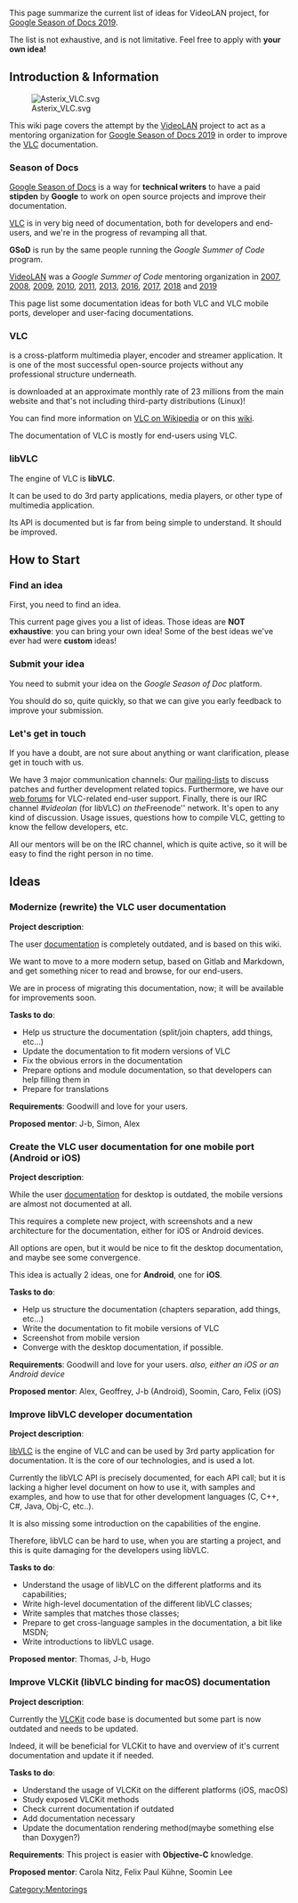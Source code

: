 This page summarize the current list of ideas for VideoLAN project, for [https://developers.google.com/season-of-docs/ Google Season of Docs 2019].

The list is not exhaustive, and is not limitative. Feel free to apply with '''your own idea!'''


== Introduction &amp; Information  ==
[[File:Asterix VLC.svg|frameless|right]]

This wiki page covers the attempt by the [[VideoLAN]] project to act as a mentoring organization for [https://developers.google.com/season-of-docs/ Google Season of Docs 2019] in order to improve the [[VLC]] documentation.

=== Season of Docs ===

[https://developers.google.com/season-of-docs/ Google Season of Docs] is a way for '''technical writers''' to have a paid '''stipden''' by '''Google''' to work on open source projects and improve their documentation.

[[VLC]] is in very big need of documentation, both for developers and end-users, and we're in the progress of revamping all that.

'''GSoD''' is run by the same people running the  ''Google Summer of Code'' program.

[[VideoLAN]] was a ''Google Summer of Code'' mentoring organization in [[SoC 2007|2007]], [[SoC 2008|2008]], [[SoC 2009|2009]], [[SoC 2010|2010]], [[SoC 2011|2011]], [[SoC 2013|2013]], [[SoC 2016|2016]], [[SoC_2017|2017]], [[SoC_2018|2018]] and [[SoC_2019|2019]] 

This page list some documentation ideas for both VLC and VLC mobile ports, developer and user-facing documentations.

=== VLC ===

{{VLC}} is a cross-platform multimedia player, encoder and streamer application. It is one of the most successful open-source projects without any professional structure underneath. 

{{VLC}} is downloaded at an approximate monthly rate of 23 millions from the main website and that's not including third-party distributions (Linux)! 

You can find more information on [http://en.wikipedia.org/wiki/VLC_media_player VLC on Wikipedia] or on this [[Main Page|wiki]].

The documentation of VLC is mostly for end-users using VLC.

=== libVLC ===

The engine of VLC is '''libVLC'''.

It can be used to do 3rd party applications, media players, or other type of multimedia application.

Its API is documented but is far from being simple to understand. It should be improved.


== How to Start ==
=== Find an idea ===
First, you need to find an idea.

This current page gives you a list of ideas. Those ideas are '''NOT exhaustive''': you can bring your own idea! Some of the best ideas we've ever had were '''custom''' ideas!

=== Submit your idea ===
You need to submit your idea on the ''Google Season of Doc'' platform.

You should do so, quite quickly, so that we can give you early feedback to improve your submission.

=== Let's get in touch ===

If you have a doubt, are not sure about anything or want clarification, please get in touch with us.

We have 3 major communication channels: Our [https://mailman.videolan.org/mailman/listinfo mailing-lists] to discuss patches and further development related topics. Furthermore, we have our [http://forum.videolan.org web forums] for VLC-related end-user support. Finally, there is our IRC channel ''#videolan'' (for libVLC) '' on the ''Freenode'' network. It's open to any kind of discussion. Usage issues, questions how to compile VLC, getting to know the fellow developers, etc.

All our mentors will be on the IRC channel, which is quite active, so it will be easy to find the right person in no time.

== Ideas ==

=== Modernize (rewrite) the VLC user documentation ===

'''Project description''':

The {{VLC}} user [[Documentation:Documentation/|documentation]] is completely outdated, and is based on this wiki.

We want to move to a more modern setup, based on Gitlab and Markdown, and get something nicer to read and browse, for our end-users.

We are in process of migrating this documentation, now; it will be available for improvements soon.

'''Tasks to do''':

* Help us structure the documentation (split/join chapters, add things, etc...)
* Update the documentation to fit modern versions of VLC
* Fix the obvious errors in the documentation
* Prepare options and module documentation, so that developers can help filling them in
* Prepare for translations

'''Requirements''': Goodwill and love for your users.

'''Proposed mentor''': J-b, Simon, Alex


=== Create the VLC user documentation for one mobile port (Android or iOS) ===

'''Project description''':

While the {{VLC}} user [[Documentation:Documentation/|documentation]] for desktop is outdated, the mobile versions are almost not documented at all.

This requires a complete new project, with screenshots and a new architecture for the documentation, either for iOS or Android devices.

All options are open, but it would be nice to fit the desktop documentation, and maybe see some convergence.

This idea is actually 2 ideas, one for '''Android''', one for '''iOS'''.

'''Tasks to do''':

* Help us structure the documentation (chapters separation, add things, etc...)
* Write the documentation to fit mobile versions of VLC
* Screenshot from mobile version
* Converge with the desktop documentation, if possible.

'''Requirements''': Goodwill and love for your users. ''also, either an iOS or an Android device''

'''Proposed mentor''': Alex, Geoffrey, J-b (Android), Soomin, Caro, Felix (iOS)


=== Improve libVLC developer documentation ===

'''Project description''':

[[libVLC]] is the engine of VLC and can be used by 3rd party application for documentation. It is the core of our technologies, and is used a lot.

Currently the libVLC API is precisely documented, for each API call; but it is lacking a higher level document on how to use it, with samples and examples, and how to use that for other development languages (C, C++, C#, Java, Obj-C, etc..).

It is also missing some introduction on the capabilities of the engine.

Therefore, libVLC can be hard to use, when you are starting a project, and this is quite damaging for the developers using libVLC.

'''Tasks to do''':

* Understand the usage of libVLC on the different platforms and its capabilities;
* Write high-level documentation of the different libVLC classes;
* Write samples that matches those classes;
* Prepare to get cross-language samples in the documentation, a bit like MSDN;
* Write introductions to libVLC usage.

'''Proposed mentor''': Thomas, J-b, Hugo


=== Improve VLCKit (libVLC binding for macOS) documentation ===

'''Project description''':

Currently the [[VLCKit]] code base is documented but some part is now outdated and needs to be updated.

Indeed, it will be beneficial for VLCKit to have and overview of it's current documentation and update it if needed.

'''Tasks to do''':

* Understand the usage of VLCKit on the different platforms (iOS, macOS)
* Study exposed VLCKit methods
* Check current documentation if outdated
* Add documentation necessary
* Update the documentation rendering method(maybe something else than Doxygen?)

'''Requirements''': This project is easier with '''Objective-C''' knowledge.

'''Proposed mentor''': Carola Nitz, Felix Paul Kühne, Soomin Lee

[[Category:Mentorings]]